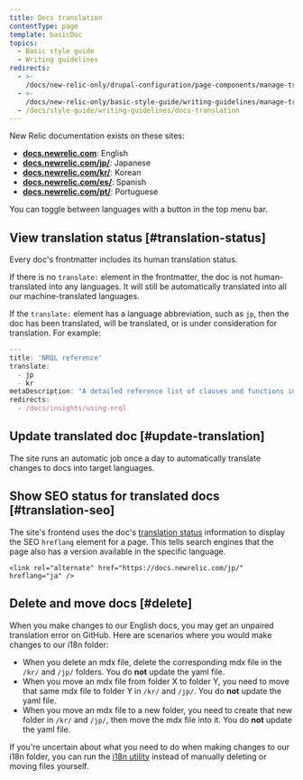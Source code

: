 ```yaml
---
title: Docs translation
contentType: page
template: basicDoc
topics:
  - Basic style guide
  - Writing guidelines
redirects:
  - >-
    /docs/new-relic-only/drupal-configuration/page-components/manage-translated-docs
  - >-
    /docs/new-relic-only/basic-style-guide/writing-guidelines/manage-translated-docs
  - /docs/style-guide/writing-guidelines/docs-translation
---
```


New Relic documentation exists on these sites:

* [**docs.newrelic.com**](https://docs.newrelic.com): English
* [**docs.newrelic.com/jp/**](https://docs.newrelic.com/jp/): Japanese
* [**docs.newrelic.com/kr/**](https://docs.newrelic.com/kr/): Korean
* [**docs.newrelic.com/es/**](https://docs.newrelic.com/es/): Spanish
* [**docs.newrelic.com/pt/**](https://docs.newrelic.com/pt/): Portuguese

You can toggle between languages with a button in the top menu bar.

## View translation status [#translation-status]

Every doc's frontmatter includes its human translation status.

If there is no `translate:` element in the frontmatter, the doc is not human-translated into any languages. It will still be automatically translated into all our machine-translated languages.

If the `translate:` element has a language abbreviation, such as `jp`, then the doc has been translated, will be translated, or is under consideration for translation. For example:

```jsx
---
title: 'NRQL reference'
translate:
  - jp
  - kr
metaDescription: "A detailed reference list of clauses and functions in NRQL, the New Relic query language."
redirects:
  - /docs/insights/using-nrql
```

## Update translated doc [#update-translation]

The site runs an automatic job once a day to automatically translate changes to docs into target languages.

## Show SEO status for translated docs [#translation-seo]

The site's frontend uses the doc's [translation status](#translation-status) information to display the SEO `hreflang` element for a page. This tells search engines that the page also has a version available in the specific language.

```
<link rel="alternate" href="https://docs.newrelic.com/jp/" hreflang="ja" />
```
## Delete and move docs [#delete]

When you make changes to our English docs, you may get an unpaired translation error on GitHub. Here are scenarios where you would make changes to our i18n folder:

* When you delete an mdx file, delete the corresponding mdx file in the `/kr/` and `/jp/` folders. You do **not** update the yaml file.
* When you move an mdx file from folder X to folder Y, you need to move that same mdx file to folder Y in  `/kr/` and `/jp/`. You do **not** update the yaml file.
* When you move an mdx file to a new folder, you need to create that new folder in  `/kr/` and `/jp/`, then move the mdx file into it. You do **not** update the yaml file.

If you're uncertain about what you need to do when making changes to our i18n folder, you can run the [i18n utility](https://github.com/newrelic/docs-website/tree/develop/scripts/i18n_utility) instead of manually deleting or moving files yourself. 